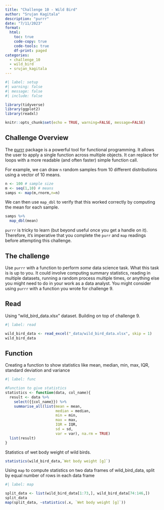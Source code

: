 ```yaml
---
title: "Challenge 10 - Wild Bird"
author: "Srujan Kagitala"
description: "purrr"
date: "7/11/2023"
format:
  html:
    toc: true
    code-copy: true
    code-tools: true
    df-print: paged
categories:
  - challenge_10
  - wild_bird
  - srujan_kagitala
---
```


```r
#| label: setup
#| warning: false
#| message: false
#| include: false

library(tidyverse)
library(ggplot2)
library(readxl)

knitr::opts_chunk$set(echo = TRUE, warning=FALSE, message=FALSE)
```

## Challenge Overview

The [purrr](https://purrr.tidyverse.org/) package is a powerful tool for functional programming. It allows the user to apply a single function across multiple objects. It can replace for loops with a more readable (and often faster) simple function call. 

For example, we can draw `n` random samples from 10 different distributions using a vector of 10 means.  

```r
n <- 100 # sample size
m <- seq(1,10) # means 
samps <- map(m,rnorm,n=n) 
```

We can then use `map_dbl` to verify that this worked correctly by computing the mean for each sample.  

```r
samps %>%
  map_dbl(mean)
```

`purrr` is tricky to learn (but beyond useful once you get a handle on it). Therefore, it's imperative that you complete the `purr` and `map` readings before attempting this challenge.  

## The challenge  

Use `purrr` with a function to perform *some* data science task. What this task is is up to you. It could involve computing summary statistics, reading in multiple datasets, running a random process multiple times, or anything else you might need to do in your work as a data analyst. You might consider using `purrr` with a function you wrote for challenge 9.  

## Read

Using "wild_bird_data.xlsx" dataset. Building on top of challenge 9.

```r
#| label: read

wild_bird_data <- read_excel("_data/wild_bird_data.xlsx", skip = 1)
wild_bird_data
```

## Function

Creating a function to show statistics like mean, median, min, max, IQR, standard deviation and variance
```r
#| label: func

#Function to give statistics
statistics <- function(data, col_name){
  result <- data %>%
    select({{col_name}}) %>%
    summarise_all(list(mean = mean,
                       median = median,
                       min = min,
                       max = max,
                       IQR = IQR,
                       sd = sd,
                       var = var), na.rm = TRUE)
  list(result)
}
```

Statistics of wet body weight of wild birds.

```r
statistics(wild_bird_data,`Wet body weight [g]`)
```

Using `map` to compute statistics on two data frames of wild_bird_data, split by equal number of rows in each data frame

```r
#| label: map

split_data <- list(wild_bird_data[1:73,], wild_bird_data[74:146,])
split_data
map(split_data, ~statistics(.x, `Wet body weight [g]`))
```

